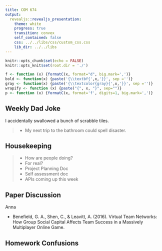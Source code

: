 ```yaml
---
title: COM 674
output: 
  revealjs::revealjs_presentation:
    theme: white
    progress: true
    transition: convex
    self_contained: false
    css: ../../libs/css/custom_css.css
    lib_dir: ../../libs
---
```


```r
knitr::opts_chunk$set(echo = FALSE)
knitr::opts_knit$set(root.dir = './')

f <- function (x) {formatC(x, format="d", big.mark=',')}
bold <- function(x) {paste('{\\textbf{',x,'}}', sep ='')}
gray <- function(x) {paste('{\\textcolor{gray}{',x,'}}', sep ='')}
wrapify <- function (x) {paste("{", x, "}", sep="")}
p <- function (x) {formatC(x, format='f', digits=1, big.mark=',')}
```

## Weekly Dad Joke

I accidentally swallowed a bunch of scrabble tiles.


> - My next trip to the bathroom could spell disaster.

## Housekeeping

> - How are people doing?
> - For real?
> - Project Planning Doc
> - Self assessment doc
> - APIs coming up this week

## Paper Discussion

Anna

- Benefield, G. A., Shen, C., & Leavitt, A. (2016). Virtual Team Networks: How Group Social Capital Affects Team Success in a Massively Multiplayer Online Game.


## Homework Confusions


